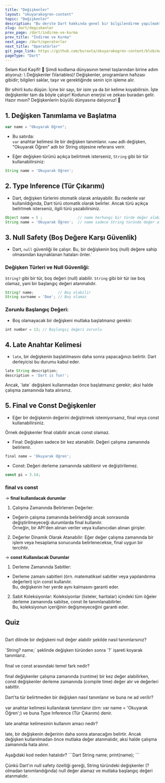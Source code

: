 ---
title: "Değişkenler"
layout: "okuyarakogren-content"
topic: "Değişkenler"
description: "Bu derste Dart hakkında genel bir bilgilendirme yapılmaktadır."
slug: dart/degiskenler
prev_page: /dart/indirme-ve-kurma
prev_title: "İndirme ve Kurma"
next_page: /dart/operatorler
next_title: "Operatörler"
git_page_link: https://github.com/buraxta/okuyarakogren-content/blob/master/400-dart/2_.mdx
pageType: "Dart"
---

<Box>
<BoxTitle>Selam Kod Kaşifi! 👋</BoxTitle>
<ParagraphHighlight>
Şimdi kodlama dünyasının temel taşlarından birine adım atıyoruz: \
Değişkenler (Variables)!
Değişkenler, programların hafızası gibidir; bilgileri saklar, taşır ve gerektiğinde senin için işleme alır.

Bir sihirli kutu düşün: İçine bir sayı, bir isim ya da bir kelime koyabilirsin. İşte değişkenler tam da böyle çalışır! Kodunun enerjisi ve zekası buradan gelir. Hazır mısın? Değişkenlerin büyülü dünyasına dalıyoruz! 🚀

</ParagraphHighlight>
</Box>

## **1. Değişken Tanımlama ve Başlatma**

```ts
var name = "Okuyarak Öğren";
```

- Bu satırda:\
  `var` anahtar kelimesi ile bir değişken tanımlanır.
  `name` adlı değişken, "Okuyarak Öğren" adlı bir String objesine referans verir.

- Eğer değişken türünü açıkça belirtmek isterseniz, `String` gibi bir tür kullanabilirsiniz:

```ts
String name = 'Okuyarak Öğren';
```

## **2. Type Inference (Tür Çıkarımı)**

- Dart, değişken türlerini otomatik olarak anlayabilir. Bu nedenle var kullanıldığında, Dart türü otomatik olarak belirler. Ancak türü açıkça belirtmek isterseniz, ilgili türü yazabilirsiniz.

```ts
Object name = 5 ;                // name herhangi bir türde değer alabilir.
String name = 'Okuyarak Öğren';  // name sadece String türünde değer alabilir.
```

## **3. Null Safety (Boş Değere Karşı Güvenlik)**

- Dart, `null` güvenliği ile çalışır. Bu, bir değişkenin boş (null) değere sahip olmasından kaynaklanan hataları önler.`

### Değişken Türleri ve Null Güvenliği:

`String?` gibi bir tür, boş değeri (null) alabilir.
`String` gibi bir tür ise boş olamaz, yani bir başlangıç değeri atanmalıdır.

```ts
String? name;           // Boş olabilir
String surname = 'Doe'; // Boş olamaz
```

### Zorunlu Başlangıç Değeri:

- Boş olamayacak bir değişkeni mutlaka başlatmanız gerekir:

```ts
int number = 13; // Başlangıç değeri zorunlu
```

## **4. Late Anahtar Kelimesi**

- `late`, bir değişkenin başlatılmasını daha sonra yapacağınızı belirtir. Dart derleyicisi bu durumu kabul eder.

```ts
late String description;
description = 'Dart is fun!';
```

<Alert type="warning">
  Ancak, `late` değişkeni kullanmadan önce başlatmanız gerekir; aksi halde çalışma zamanında hata
  alırsınız.
</Alert>

## **5. Final ve Const Değişkenler**

- Eğer bir değişkenin değerini değiştirmek istemiyorsanız, final veya const kullanabilirsiniz.

<Alert type="note">Örnek değişkenler final olabilir ancak const olamaz.</Alert>

- Final: Değişken sadece bir kez atanabilir. Değeri çalışma zamanında belirlenir.

```ts
final name = 'Okuyarak Öğren';
```

- Const: Değeri derleme zamanında sabitlenir ve değiştirilemez.

```ts
const pi = 3.14;
```

### final vs const

-> **final kullanılacak durumlar**

1. Çalışma Zamanında Belirlenen Değerler:

- Değerin çalışma zamanında belirlendiği ancak sonrasında değiştirilmeyeceği durumlarda final kullanılır.\
  Örneğin, bir API'den alınan veriler veya kullanıcıdan alınan girişler.

2. Değerler Dinamik Olarak Atanabilir:
   Eğer değer çalışma zamanında bir işlem veya hesaplama sonucunda belirlenecekse, final uygun bir tercihtir.

-> **const Kullanılacak Durumlar**

1. Derleme Zamanında Sabitler:

- Derleme zamanı sabitleri (örn. matematiksel sabitler veya yapılandırma değerleri) için const kullanılır.\
  Bu, değişkenin her yerde aynı kalmasını garanti eder.

2. Sabit Koleksiyonlar:
   Koleksiyonlar (listeler, haritalar) içindeki tüm öğeler derleme zamanında sabitse, const ile tanımlanabilirler.\
   Bu, koleksiyonun içeriğinin değişmeyeceğini garanti eder.

## Quiz

<TabbedContent>
<TabItem value="Soru"> 
<br/>
Dart dilinde bir değişkeni null değer alabilir şekilde nasıl tanımlarsınız?
<br/>
</TabItem>

<TabItem value="Cevap"> 
<br/>
`String? name;` şeklinde değişken türünden sonra `?` işareti koyarak tanımlarız.
<br/>
</TabItem> 
</TabbedContent>

<TabbedContent code >
<TabItem value="Soru"> 
<br/>
final ve const arasındaki temel fark nedir?
<br/>
</TabItem>

<TabItem value="Cevap"> 
<br/>
final değişkenler çalışma zamanında (runtime) bir kez değer alabilirken, const değişkenler derleme zamanında (compile time) değer alır ve değerleri sabittir.
<br/>
</TabItem> 
</TabbedContent>

<TabbedContent code >
<TabItem value="Soru"> 
<br/>
Dart'ta tür belirtmeden bir değişken nasıl tanımlanır ve buna ne ad verilir?
<br/>
</TabItem>

<TabItem value="Cevap"> 
<br/>
 var anahtar kelimesi kullanılarak tanımlanır (örn: var name = 'Okuyarak Öğren';) ve buna Type Inference (Tür Çıkarımı) denir.
<br/>
</TabItem> 
</TabbedContent> 
<TabbedContent>
<TabItem value="Soru"> 
<br/>
late anahtar kelimesinin kullanım amacı nedir?
<br/>
</TabItem>

<TabItem value="Cevap"> 
<br/>
late, bir değişkenin değerinin daha sonra atanacağını belirtir. Ancak değişken kullanılmadan önce mutlaka değer atanmalıdır, aksi halde çalışma zamanında hata alınır.
<br/>
</TabItem> 
</TabbedContent>

<TabbedContent>
<TabItem value="Soru"> 
<br/>
Aşağıdaki kod neden hatalıdır?
```Dart
String name;
print(name);
```
<br/>
</TabItem>

<TabItem value="Cevap"> 
<br/>
Çünkü Dart'ın null safety özelliği gereği, String türündeki değişkenler (? olmadan tanımlandığında) null değer alamaz ve mutlaka başlangıç değeri atanmalıdır.
<br/>
</TabItem> 
</TabbedContent>
